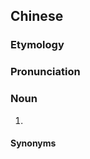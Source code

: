 {{also|明儿}}
==Chinese==
{{zh-forms|s=明儿}}

===Etymology===
{{zh-compound|明|兒|[[tomorrow]]|''diminutive suffix''}}

===Pronunciation===
{{zh-pron
|m=míngr
|cat=n
}}

===Noun===
{{zh-noun}}

# {{zh-erhua form of|tomorrow}}

====Synonyms====
{{zh-dial|明天}}